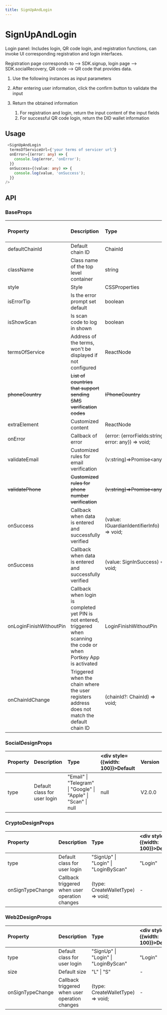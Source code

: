 ```yaml
---
title: SignUpAndLogin
---
```


# SignUpAndLogin

Login panel: Includes login, QR code login, and registration functions, can invoke UI corresponding registration and login interfaces.

Registration page corresponds to --> SDK.signup, login page --> SDK.socialRecovery, QR code --> QR code that provides data.

1.  Use the following instances as input parameters

1.  After entering user information, click the confirm button to validate the input

1.  Return the obtained information

    1.  For registration and login, return the input content of the input fields
    1.  For successful QR code login, return the DID wallet information

## Usage

```typescript
 <SignUpAndLogin
  termsOfServiceUrl={'your terms of servicer url'}
  onError={(error: any) => {
    console.log(error, 'onError');
  }}
  onSuccess={(value: any) => {
    console.log(value, 'onSuccess');
  }}
/>
```

## API

### BaseProps

| Property                | Description                                                                                                                | Type                                               | <div style={{width: 100}}>Default</div> | Version |
| :---------------------- | :------------------------------------------------------------------------------------------------------------------------- | :------------------------------------------------- | :------------ | :------ |
| defaultChainId          | Default chain ID                                                                                                           | ChainId                                            | AELF          |         |
| className               | Class name of the top level container                                                                                      | string                                             | -             |         |
| style                   | Style                                                                                                                      | CSSProperties                                      |               |         |
| isErrorTip              | Is the error prompt set default                                                                                            | boolean                                            | true          |         |
| isShowScan              | Is scan code to log in shown                                                                                               | boolean                                            | true          |         |
| termsOfService          | Address of the terms, won't be displayed if not configured                                                                 | ReactNode                                          | -             |         |
| <del>phoneCountry</del> | <del>List of countries that support sending SMS verification codes</del>                                                   | <del>IPhoneCountry</del>                           | -             | 2.0.0   |
| extraElement            | Customized content                                                                                                         | ReactNode                                          | -             |         |
| onError                 | Callback of error                                                                                                          | (error: {errorFields:string, error: any}) => void; | -             |         |
| validateEmail           | Customized rules for email verification                                                                                    | (v:string)=>Promise<any\>                          | -             |         |
| <del>validatePhone</del>| <del>Customized rules for phone number verification</del>                                                                  | <del>(v:string)=>Promise<any\></del>               | -             | 2.0.0   |
| onSuccess               | Callback when data is entered and successfully verified                                                                    | (value: IGuardianIdentifierInfo) => void;          | -             |         |
| onSuccess               | Callback when data is entered and successfully verified                                                                    | (value: SignInSuccess) => void;                    | -             |         |
| onLoginFinishWithoutPin | Callback when login is completed yet PIN is not entered, triggered when scanning the code or when Portkey App is activated | LoginFinishWithoutPin                              | -             |         |
| onChainIdChange         | Triggered when the chain where the user registers address does not match the default chain ID                              | (chainId?: ChainId) => void;                       | -             |         |

### SocialDesignProps

| Property  | Description                  | Type                                                             | <div style={{width: 100}}>Default</div> | Version |
| :-------- | :--------------------------- | :--------------------------------------------------------------- | :------------ | :------ |
| type      | Default class for user login | "Email" \| "Telegram" \| "Google" \| "Apple" \| "Scan" \| null   | null          | V2.0.0  |

### CryptoDesignProps

| Property         | Description                                    | Type                                 | <div style={{width: 100}}>Default</div> | Version |
| :--------------- | :--------------------------------------------- | :----------------------------------- | :------------ | :------ |
| type             | Default class for user login                   | "SignUp" \| "Login" \| "LoginByScan" | "Login"       |         |
| onSignTypeChange | Callback triggered when user operation changes | (type: CreateWalletType) => void;    | -             |         |

### Web2DesignProps

| Property         | Description                                    | Type                                 | <div style={{width: 100}}>Default</div> | Version |
| :--------------- | :--------------------------------------------- | :----------------------------------- | :------------ | :------ |
| type             | Default class for user login                   | "SignUp" \| "Login" \| "LoginByScan" | "Login"       |         |
| size             | Default size                                   | "L" \| "S"                           | -             |         |
| onSignTypeChange | Callback triggered when user operation changes | (type: CreateWalletType) => void;    | -             |         |
